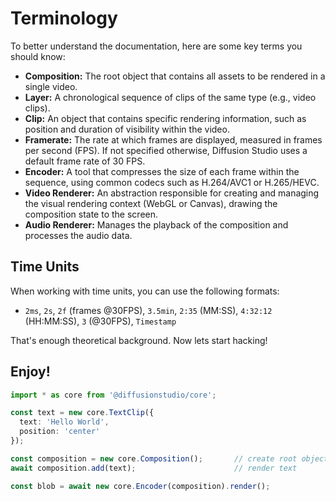 # Terminology

To better understand the documentation, here are some key terms you should know:

- **Composition:** The root object that contains all assets to be rendered in a single video.
- **Layer:** A chronological sequence of clips of the same type (e.g., video clips).
- **Clip:** An object that contains specific rendering information, such as position and duration of visibility within the video.
- **Framerate:** The rate at which frames are displayed, measured in frames per second (FPS). If not specified otherwise, Diffusion Studio uses a default frame rate of 30 FPS.
- **Encoder:** A tool that compresses the size of each frame within the sequence, using common codecs such as H.264/AVC1 or H.265/HEVC.
- **Video Renderer:** An abstraction responsible for creating and managing the visual rendering context (WebGL or Canvas), drawing the composition state to the screen.
- **Audio Renderer:** Manages the playback of the composition and processes the audio data.

## Time Units
When working with time units, you can use the following formats:

- `2ms`, `2s`, `2f` (frames @30FPS), `3.5min`, `2:35` (MM:SS), `4:32:12` (HH:MM:SS), `3` (@30FPS), `Timestamp`

That's enough theoretical background. Now lets start hacking!

## Enjoy!

```typescript
import * as core from '@diffusionstudio/core';

const text = new core.TextClip({
  text: 'Hello World', 
  position: 'center' 
}); 

const composition = new core.Composition();       // create root object
await composition.add(text);                      // render text

const blob = await new core.Encoder(composition).render();
```
